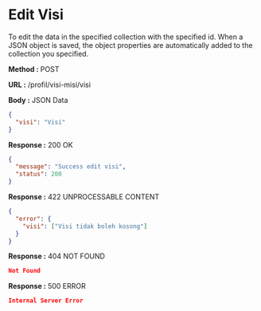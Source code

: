 
# Edit Visi

To edit the data in the specified collection with the specified id.
When a JSON object is saved, the object properties are automatically added to the collection you specified.

**Method :** <Badge variant="success">POST</Badge>

**URL :** <Badge variant="dark">/profil/visi-misi/visi</Badge>

**Body :** <Badge variant="warning">JSON Data</Badge>

```json
{
  "visi": "Visi"
}
```

**Response :** <BadgeOutline variant="success">200 OK</BadgeOutline>

```json
{
  "message": "Success edit visi",
  "status": 200
}
```

**Response :** <BadgeOutline variant="info">422 UNPROCESSABLE CONTENT</BadgeOutline>

```json
{
  "error": {
    "visi": ["Visi tidak boleh kosong"]
  }
}
```

**Response :** <BadgeOutline variant="warning">404 NOT FOUND</BadgeOutline>

```json
Not Found
```

**Response :** <BadgeOutline variant="danger">500 ERROR</BadgeOutline>

```json
Internal Server Error
```
